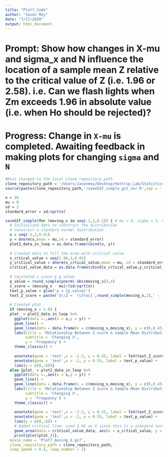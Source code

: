 ```yaml
---
title: "Plot7_Code"
author: "Jason Moy"
date: "7/17/2020"
output: html_document
---
```


# Prompt: Show how changes in X-mu and sigma_x and N influence the location of a sample mean Z relative to the critical value of Z (i.e. 1.96 or 2.58). i.e. Can we flash lights when Zm exceeds 1.96 in absolute value (i.e. when Ho should be rejected)?

# Progress: Change in `X-mu` is completed. Awaiting feedback in making plots for changing `sigma` and `N`

```r
#Must changed to the local clone repository path
clone_repository_path = '/Users/Jasonmoy/Desktop/Hattrup_Lab/Statistics_Animation_Plot' #edit here
source(paste(clone_repository_path,'/saveGIF_simple_git_ver.R',sep = '')) # run the saveGIF_simple function 
```

```r
n = 10
mu = 0 
sd = 3
standard_error = sd/sqrt(n)

saveGIF_simple(for (moving_x in seq(-3,3,0.2)) { # mu = 0, sigma = 1, n = 100
  # Initialized data to construct the distribution 
  # Construct a standard normal distribution 
  x = seq(-3,3,0.01)
  y = dnorm(x,mean = mu,sd = standard_error)
  plot2_data_in_loop = as.data.frame(cbind(x, y))
  
  # Created data to fill the area with critical value 
  x_crtical_value = seq(1.96,3,0.01)
  y_critical_value = dnorm(x_crtical_value,mean = mu, sd = standard_error)
  critical_value_data = as.data.frame(cbind(x_crtical_value,y_critical_value))
  
  # Caculated z_score & p_value 
  p_value = round_simple(pnorm(-abs(moving_x)),4)
  z_score = (moving_x - mu)/(sd/sqrt(n))
  text_p_value = glue('p = {p_value}')
  text_Z_score = paste('$\\Z =  \\frac{',round_simple(moving_x,2),' -  0}{',sd,'/\\sqrt{',n,'}}$ = ', round_simple(z_score,2))
  
  # Created plot 
  if (moving_x < 1.9) {
  plot_ = plot2_data_in_loop %>% 
    ggplot(data =.,aes(x = x,y = y)) + 
    geom_line() + 
    geom_line(data = data.frame(x = c(moving_x,moving_x), y = c(0,0.45)),color = 'blue') +
    labs(title = 'Relationship Between Z score & Sample Mean Distribution',
         subtitle = 'Changing X',
         y = 'Frequency') + 
    theme_classic() + 
    
    annotate(geom = 'text',x = -2.5, y = 0.55, label = TeX(text_Z_score)) + 
    annotate(geom = 'text',x = -1, y = 0.55, label = text_p_value) + 
    lims(y = c(0,.6))} 
  else {plot_ = plot2_data_in_loop %>% 
    ggplot(data =.,aes(x = x,y = y)) + 
    geom_line() + 
    geom_line(data = data.frame(x = c(moving_x,moving_x), y = c(0,0.45)),color = 'blue') +
    labs(title = 'Relationship Between Z score & Sample Mean Distribution',
         subtitle = 'Changing X',
         y = 'Frequency') + 
    theme_classic() + 
    
    annotate(geom = 'text',x = -2.5, y = 0.55, label = TeX(text_Z_score)) + 
    annotate(geom = 'text',x = -1, y = 0.55, label = text_p_value) + 
    lims(y = c(0,.6)) +
    # Added critical line: used 1.96 as X since this is a standard normal distribution
    geom_area(data = critical_value_data, aes(x = x_crtical_value, y = y_critical_value),fill = 'red')}
    print(plot(plot_))},
  movie_name = 'Plot7_moving_X.gif', 
  clone_repository_path = clone_repository_path,
  loop_speed = 0.4, loop_number = 1)
```

